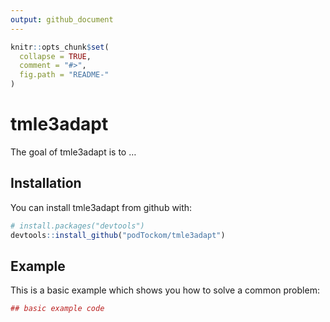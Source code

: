 ```yaml
---
output: github_document
---
```


<!-- README.md is generated from README.Rmd. Please edit that file -->

```r
knitr::opts_chunk$set(
  collapse = TRUE,
  comment = "#>",
  fig.path = "README-"
)
```

# tmle3adapt

The goal of tmle3adapt is to ...

## Installation

You can install tmle3adapt from github with:

```r
# install.packages("devtools")
devtools::install_github("podTockom/tmle3adapt")
```

## Example

This is a basic example which shows you how to solve a common problem:

```r
## basic example code
```
